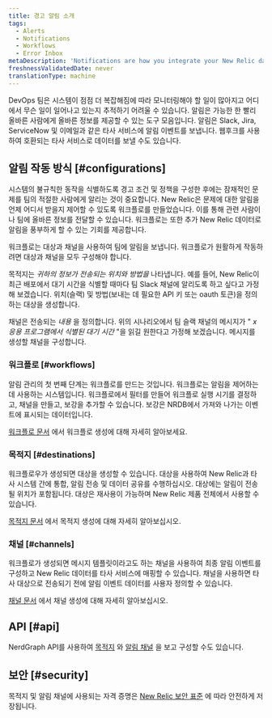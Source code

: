 ```yaml
---
title: 경고 알림 소개
tags:
  - Alerts
  - Notifications
  - Workflows
  - Error Inbox
metaDescription: 'Notifications are how you integrate your New Relic data with third-party services, such as Slack, Email, Jira, and ServiceNow.'
freshnessValidatedDate: never
translationType: machine
---
```


DevOps 팀은 시스템이 점점 더 복잡해짐에 따라 모니터링해야 할 일이 많아지고 어디에서 무슨 일이 일어나고 있는지 추적하기 어려울 수 있습니다. 알림은 가능한 한 빨리 올바른 사람에게 올바른 정보를 제공할 수 있는 도구 모음입니다. 알림은 Slack, Jira, ServiceNow 및 이메일과 같은 타사 서비스에 알림 이벤트를 보냅니다. 웹후크를 사용하여 호환되는 타사 서비스로 데이터를 보낼 수도 있습니다.

## 알림 작동 방식 [#configurations]

시스템의 불규칙한 동작을 식별하도록 경고 조건 및 정책을 구성한 후에는 잠재적인 문제를 팀의 적절한 사람에게 알리는 것이 중요합니다. New Relic은 문제에 대한 알림을 언제 어디서 받을지 제어할 수 있도록 워크플로를 만들었습니다. 이를 통해 관련 사람이나 팀에 올바른 정보를 전달할 수 있습니다. 워크플로는 또한 추가 New Relic 데이터로 알림을 풍부하게 할 수 있는 기회를 제공합니다.

워크플로는 대상과 채널을 사용하여 팀에 알림을 보냅니다. 워크플로가 원활하게 작동하려면 대상과 채널을 모두 구성해야 합니다.

목적지는 _귀하의 정보가 전송되는 위치와 방법을_ 나타냅니다. 예를 들어, New Relic이 최근 배포에서 대기 시간을 식별할 때마다 팀 Slack 채널에 알리도록 하고 싶다고 가정해 보겠습니다. 위치(슬랙) 및 방법(보내는 데 필요한 API 키 또는 oauth 토큰)을 정의하는 대상을 생성합니다.

채널은 전송되는 _내용_ 을 정의합니다. 위의 시나리오에서 팀 슬랙 채널의 메시지가 " _x 응용 프로그램에서 식별된 대기 시간_ "을 읽길 원한다고 가정해 보겠습니다. 메시지를 생성할 채널을 구성합니다.

### 워크플로 [#workflows]

알림 관리의 첫 번째 단계는 워크플로를 만드는 것입니다. 워크플로는 알림을 제어하는 데 사용하는 시스템입니다. 워크플로에서 필터를 만들어 워크플로 실행 시기를 결정하고, 채널을 만들고, 보강을 추가할 수 있습니다. 보강은 NRDB에서 가져와 나가는 이벤트에 표시되는 데이터입니다.

[워크플로 문서](/docs/alerts-applied-intelligence/applied-intelligence/incident-workflows/incident-workflows/) 에서 워크플로 생성에 대해 자세히 알아보세요.

### 목적지 [#destinations]

워크플로우가 생성되면 대상을 생성할 수 있습니다. 대상을 사용하여 New Relic과 타사 시스템 간에 통합, 알림 전송 및 데이터 공유를 수행하십시오. 대상에는 알림이 전송될 위치가 포함됩니다. 대상은 재사용이 가능하며 New Relic 제품 전체에서 사용할 수 있습니다.

[목적지 문서](/docs/alerts-applied-intelligence/notifications/destinations/) 에서 목적지 생성에 대해 자세히 알아보십시오.

### 채널 [#channels]

워크플로가 생성되면 메시지 템플릿이라고도 하는 채널을 사용하여 최종 알림 이벤트를 구성하고 New Relic 데이터를 타사 서비스에 매핑할 수 있습니다. 채널을 사용하면 타사 대상으로 전송되기 전에 알림 이벤트 데이터를 사용자 정의할 수 있습니다.

[채널 문서](/docs/alerts-applied-intelligence/notifications/message-templates/) 에서 채널 생성에 대해 자세히 알아보십시오.

## API [#api]

NerdGraph API를 사용하여 [목적지](/docs/apis/nerdgraph/examples/nerdgraph-api-notifications-destinations) 와 [알림 채널](/docs/apis/nerdgraph/examples/nerdgraph-api-notifications-channels) 을 보고 구성할 수도 있습니다.

## 보안 [#security]

목적지 및 알림 채널에 사용되는 자격 증명은 [New Relic 보안 표준](/docs/security/security-privacy/compliance/data-encryption) 에 따라 안전하게 저장됩니다.
